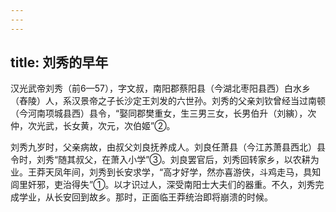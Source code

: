 ```yaml
---
---
---
```

title: 刘秀的早年
---



汉光武帝刘秀（前6—57），字文叔，南阳郡蔡阳县（今湖北枣阳县西）白水乡（舂陵）人，系汉景帝之子长沙定王刘发的六世孙。刘秀的父亲刘钦曾经当过南顿（今河南项城县西）县令，“娶同郡樊重女，生三男三女，长男伯升（刘縯），次仲，次光武，长女黄，次元，次伯姬”②。

刘秀九岁时，父亲病故，由叔父刘良抚养成人。刘良任萧县（今江苏萧县西北）县令时，刘秀“随其叔父，在萧入小学”③。刘良罢官后，刘秀回转家乡，以农耕为业。王莽天凤年间，刘秀到长安求学，“高才好学，然亦喜游侠，斗鸡走马，具知闾里奸邪，吏治得失”①。以才识过人，深受南阳士大夫们的器重。不久，刘秀完成学业，从长安回到故乡。那时，正面临王莽统治即将崩溃的时候。